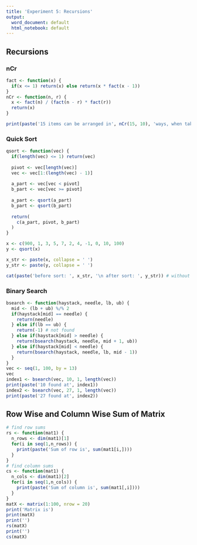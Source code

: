 ```yaml
---
title: 'Experiment 5: Recursions'
output:
  word_document: default
  html_notebook: default
---
```


## Recursions

### nCr

```r
fact <- function(x) {
  if(x <= 1) return(x) else return(x * fact(x - 1))
}
nCr <- function(n, r) {
  x <- fact(n) / (fact(n - r) * fact(r))
  return(x)
}

print(paste('15 items can be arranged in', nCr(15, 10), 'ways, when taking 10 items at a time'))
```

### Quick Sort

```r
qsort <- function(vec) {
  if(length(vec) <= 1) return(vec)
  
  pivot <- vec[length(vec)]
  vec <- vec[1:(length(vec) - 1)]
  
  a_part <- vec[vec < pivot]
  b_part <- vec[vec >= pivot]
  
  a_part <- qsort(a_part)
  b_part <- qsort(b_part)
  
  return(
    c(a_part, pivot, b_part)
  )
}

x <- c(900, 1, 3, 5, 7, 2, 4, -1, 0, 10, 100)
y <- qsort(x)

x_str <- paste(x, collapse = ' ')
y_str <- paste(y, collapse = ' ')

cat(paste('before sort: ', x_str, '\n after sort: ', y_str)) # without cat \n wont work
```

### Binary Search

```r
bsearch <- function(haystack, needle, lb, ub) {
  mid <- (lb + ub) %/% 2
  if(haystack[mid] == needle) {
    return(needle)
  } else if(lb == ub) {
    return(-1) # not found
  } else if(haystack[mid] > needle) {
    return(bsearch(haystack, needle, mid + 1, ub))
  } else if(haystack[mid] < needle) {
    return(bsearch(haystack, needle, lb, mid - 1))
  }
}
vec <- seq(1, 100, by = 13)
vec
index1 <- bsearch(vec, 10, 1, length(vec))
print(paste('10 found at', index1))
index2 <- bsearch(vec, 27, 1, length(vec))
print(paste('27 found at', index2))
```

## Row Wise and Column Wise Sum of Matrix

```r
# find row sums
rs <- function(mat1) {
  n_rows <- dim(mat1)[1]
  for(i in seq(1,n_rows)) {
    print(paste('Sum of row is', sum(mat1[i,])))
  }
}
# find column sums
cs <- function(mat1) {
  n_cols <- dim(mat1)[2]
  for(i in seq(1,n_cols)) {
    print(paste('Sum of column is', sum(mat1[,i])))
  }
}
matX <- matrix(1:100, nrow = 20)
print('Matrix is')
print(matX)
print('')
rs(matX)
print('')
cs(matX)
```

